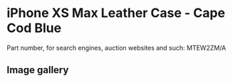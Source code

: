 
# iPhone XS Max Leather Case - Cape Cod Blue

Part number, for search engines, auction websites and such: MTEW2ZM/A

## Image gallery

<div style={{ width: '100%', maxWidth: '768px' }}>
<GalleryComponent
    images={[
      {
        original: "/everysource/MTEW2.webp",
        thumbnail: "/everypreview/MTEW2.webp",
      },
      {
        original: "/everysource/MTEW2_AV1_GOLD.webp",
        thumbnail: "/everypreview/MTEW2_AV1_GOLD.webp",
      },
      {
        original: "/everysource/MTEW2_AV1_SILVER.webp",
        thumbnail: "/everypreview/MTEW2_AV1_SILVER.webp",
      },
      {
        original: "/everysource/MTEW2_AV1_SPACE_GRAY.webp",
        thumbnail: "/everypreview/MTEW2_AV1_SPACE_GRAY.webp",
      },
      {
        original: "/everysource/MTEW2_AV2.webp",
        thumbnail: "/everypreview/MTEW2_AV2.webp",
      }
    ]}
  />
</div>